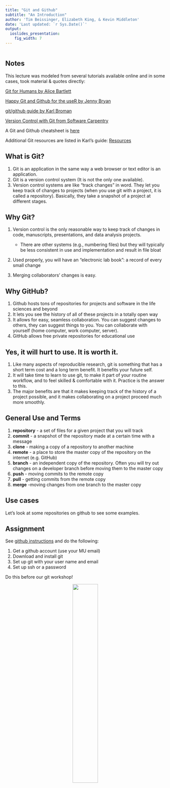 ```yaml
---
title: "Git and Github"
subtitle: "An Introduction"
author: 'Tim Beissinger, Elizabeth King, & Kevin Middleton'
date: 'Last updated: `r Sys.Date()`'
output:
  ioslides_presentation:
    fig_width: 7
---
```


```r
```

## Notes

This lecture was modeled from several tutorials available online and in some cases, took material & quotes directly:

[Git for Humans by Alice Bartlett](https://speakerdeck.com/alicebartlett/git-for-humans)

[Happy Git and Github for the useR by Jenny Bryan](http://happygitwithr.com/)

[git/github guide by Karl Broman](http://kbroman.org/github_tutorial/)

[Version Control with Git from Software Carpentry](http://swcarpentry.github.io/git-novice/)

A Git and Github cheatsheet is [here](https://services.github.com/on-demand/downloads/github-git-cheat-sheet.pdf)

Additional Git resources are listed in Karl's guide: [Resources](http://kbroman.org/github_tutorial/pages/resources.html)

## What is Git?

1. Git is an application in the same way a web browser or text editor is an application.
1. Git is a version control system (It is not the only one available). 
1. Version control systems are like "track changes" in word. They let you keep track of changes to projects (when you use git with a project, it is called a repository). Basically, they take a snapshot of a project at different stages.

## Why Git?

1. Version control is the only reasonable way to keep track of changes in code, manuscripts, presentations, and data analysis projects.

    - There are other systems (e.g., numbering files) but they will typically be less consistent in use and implementation and result in file bloat

1. Used properly, you will have an "electronic lab book": a record of every small change

1. Merging collaborators’ changes is easy. 

## Why GitHub?

1. Github hosts tons of repositories for projects and software in the life sciences and beyond
1. It lets you see the history of all of these projects in a totally open way
1. It allows for easy, seamless collaboration. You can suggest changes to others, they can suggest things to you. You can collaborate with yourself (home computer, work computer, server).
1. GitHub allows free private repositories for educational use

## Yes, it will hurt to use. It is worth it.

1. Like many aspects of reproducible research, git is something that has a short term cost and a long term benefit. It benefits your future self. 
1. It will take time to learn to use git, to make it part of your routine workflow, and to feel skilled & comfortable with it. Practice is the answer to this.
1. The major benefits are that it makes keeping track of the history of a project possible, and it makes collaborating on a project proceed much more smoothly.

## General Use and Terms

1. **repository** - a set of files for a given project that you will track
1. **commit** - a snapshot of the repository made at a certain time with a message
1. **clone** - making a copy of a repository to another machine
1. **remote** - a place to store the master copy of the repository on the internet (e.g. GitHub) 
1. **branch** - an independent copy of the repository. Often you will try out changes on a developer branch before moving them to the master copy
1. **push** - moving commits to the remote copy
1. **pull** - getting commits from the remote copy
1. **merge** -moving changes from one branch to the master copy

## Use cases

Let's look at some repositories on github to see some examples.

## Assignment 

See [github instructions](https://help.github.com/articles/set-up-git/) and do the following:

1. Get a github account (use your MU email)
1. Download and install git
1. Set up git with your user name and email
1. Set up ssh or a password

Do this before our git workshop!

<center>
<img src="https://i.pinimg.com/736x/59/d7/0e/59d70e2614d194c97e0cec07c7cbb5ba--carnivore-animal-pictures.jpg" width="40%" />
</center>
